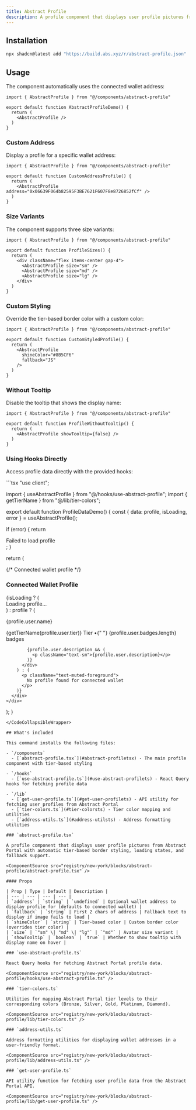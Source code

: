 ```yaml
---
title: Abstract Profile
description: A profile component that displays user profile pictures from Abstract Portal with tier-based styling and loading states
---
```


<ComponentPreview name="abstract-profile" />

## Installation

```bash
npx shadcn@latest add "https://build.abs.xyz/r/abstract-profile.json"
```

## Usage

The component automatically uses the connected wallet address:

```tsx
import { AbstractProfile } from "@/components/abstract-profile"

export default function AbstractProfileDemo() {
  return (
    <AbstractProfile />
  )
}
```

### Custom Address

Display a profile for a specific wallet address:

```tsx
import { AbstractProfile } from "@/components/abstract-profile"

export default function CustomAddressProfile() {
  return (
    <AbstractProfile address="0x06639F064b82595F3BE7621F607F8e8726852fCf" />
  )
}
```

### Size Variants

The component supports three size variants:

```tsx
import { AbstractProfile } from "@/components/abstract-profile"

export default function ProfileSizes() {
  return (
    <div className="flex items-center gap-4">
      <AbstractProfile size="sm" />
      <AbstractProfile size="md" />
      <AbstractProfile size="lg" />
    </div>
  )
}
```

### Custom Styling

Override the tier-based border color with a custom color:

```tsx
import { AbstractProfile } from "@/components/abstract-profile"

export default function CustomStyledProfile() {
  return (
    <AbstractProfile 
      shineColor="#8B5CF6" 
      fallback="JS" 
    />
  )
}
```

### Without Tooltip

Disable the tooltip that shows the display name:

```tsx
import { AbstractProfile } from "@/components/abstract-profile"

export default function ProfileWithoutTooltip() {
  return (
    <AbstractProfile showTooltip={false} />
  )
}
```

### Using Hooks Directly

Access profile data directly with the provided hooks:

<CodeCollapsibleWrapper>
```tsx
"use client";

import { useAbstractProfile } from "@/hooks/use-abstract-profile";
import { getTierName } from "@/lib/tier-colors";

export default function ProfileDataDemo() {
  const { data: profile, isLoading, error } = useAbstractProfile();

  if (error) {
    return <div className="text-red-500">Failed to load profile</div>;
  }

  return (
    <div className="space-y-6">
      {/* Connected wallet profile */}
      <div className="border rounded-lg p-4">
        <h3 className="font-semibold mb-3">Connected Wallet Profile</h3>
        {isLoading ? (
          <div className="animate-pulse">Loading profile...</div>
        ) : profile ? (
          <div className="space-y-3">
            <div className="flex items-center gap-3">
              <div>
                <p className="font-medium">{profile.user.name}</p>
                <p className="text-sm text-muted-foreground">
                  {getTierName(profile.user.tier)} Tier •{" "}
                  {profile.user.badges.length} badges
                </p>
              </div>
            </div>

            {profile.user.description && (
              <p className="text-sm">{profile.user.description}</p>
            )}
          </div>
        ) : (
          <p className="text-muted-foreground">
            No profile found for connected wallet
          </p>
        )}
      </div>
    </div>
  );
}
```
</CodeCollapsibleWrapper>

## What's included

This command installs the following files:

- `/components`
  - [`abstract-profile.tsx`](#abstract-profiletsx) - The main profile component with tier-based styling

- `/hooks`
  - [`use-abstract-profile.ts`](#use-abstract-profilets) - React Query hooks for fetching profile data

- `/lib`
  - [`get-user-profile.ts`](#get-user-profilets) - API utility for fetching user profiles from Abstract Portal
  - [`tier-colors.ts`](#tier-colorsts) - Tier color mapping and utilities
  - [`address-utils.ts`](#address-utilsts) - Address formatting utilities

### `abstract-profile.tsx`

A profile component that displays user profile pictures from Abstract Portal with automatic tier-based border styling, loading states, and fallback support.

<ComponentSource src="registry/new-york/blocks/abstract-profile/abstract-profile.tsx" />

#### Props

| Prop | Type | Default | Description |
| --- | --- | --- | --- |
| `address` | `string` | `undefined` | Optional wallet address to display profile for (defaults to connected wallet) |
| `fallback` | `string` | First 2 chars of address | Fallback text to display if image fails to load |
| `shineColor` | `string` | Tier-based color | Custom border color (overrides tier color) |
| `size` | `"sm" \| "md" \| "lg"` | `"md"` | Avatar size variant |
| `showTooltip` | `boolean` | `true` | Whether to show tooltip with display name on hover |

### `use-abstract-profile.ts`

React Query hooks for fetching Abstract Portal profile data.

<ComponentSource src="registry/new-york/blocks/abstract-profile/hooks/use-abstract-profile.ts" />

### `tier-colors.ts`

Utilities for mapping Abstract Portal tier levels to their corresponding colors (Bronze, Silver, Gold, Platinum, Diamond).

<ComponentSource src="registry/new-york/blocks/abstract-profile/lib/tier-colors.ts" />

### `address-utils.ts`

Address formatting utilities for displaying wallet addresses in a user-friendly format.

<ComponentSource src="registry/new-york/blocks/abstract-profile/lib/address-utils.ts" />

### `get-user-profile.ts`

API utility function for fetching user profile data from the Abstract Portal API.

<ComponentSource src="registry/new-york/blocks/abstract-profile/lib/get-user-profile.ts" />
